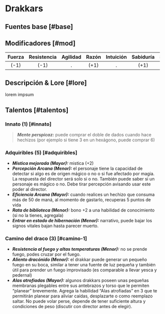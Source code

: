 
# Drakkars

## Fuentes base [#base]

<VMS v="50" m="140" a="60" />

## Modificadores [#mod]

| Fuerza | Resistencia | Agilidad | Razón | Intuición | Sabiduría | Social | Percepción | Voluntad |
| :----: | :---------: | :------: | :---: | :-------: | :-------: | :----: | :--------: | :------: |
|  (-1)  |    (-1)     |    .     | (+1)  |     .     |   (+1)    |   .    |     .      |   (+1)   |

<Bleed>
  <Screenshot src={placeholderImage} alt="placeholder" full />
</Bleed>

## Descripción & Lore [#lore]

lorem impsum

## Talentos [#talentos]

### Innato (1) [#innato]

> _**Mente perspicaz:**_ puede comprar el doble de dados cuando hace hechizos (por ejemplo si tiene 3 en un hexágono, puede comprar 6)

### Adquiribles (5) [#adquiribles]

- _**Mística mejorada (Mayor):**_ mistica (+2)
- _**Percepción Arcana (Menor):**_ el personaje tiene la capacidad de detectar si algo es de origen mágico o no o si fue afectado por magia. La respuesta del director será solo si o no. También puede saber si un personaje es mágico o no. Debe tirar percepción avisando usar este poder al director.
- _**Eficiencia Arcana (Mayor):**_ cuando realices un hechizo que consuma más de 50 de maná, al momento de gastarlo, recuperas 5 puntos de vida
- _**Rata de biblioteca (Menor):**_ bono +2 a una habilidad de conocimiento (si no la tienes, agregala)
- _**Entrar en estado de hibernación (Menor):**_ narrativo, puede bajar los signos vitales bajan hasta parecer muerto.

### Camino del draco (3) [#camino-1]

- _**Resistencia al fuego y altas temperaturas (Menor):**_ no se prende fuego, podes cruzar por el fuego.
- _**Aliento dracónido (Menor):**_ el drakkar puede generar un pequeño fuego en su boca, similar a tener una fuente de luz pequeña y también útil para prender un fuego improvisado (es comparable a llevar yesca y pedernal)
- _**Alas atrofiadas (Mayor):**_ algunos drakkars poseen unas pequeñas membranas plegables entre sus antebrazos y torso que le permiten “planear” brevemente. Agrega la habilidad “Alas atrofiadas” en 3 que te permitirán planear para aliviar caídas, desplazarte o como reemplazo saltar. No puede volar perse, depende de tener suficiente altura y condiciones de peso (discutir con director antes de elegir).
